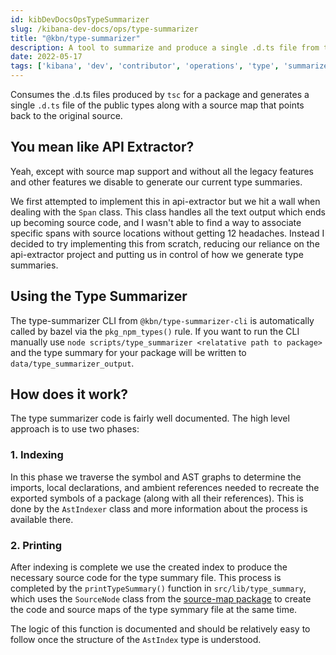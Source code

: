 ```yaml
---
id: kibDevDocsOpsTypeSummarizer
slug: /kibana-dev-docs/ops/type-summarizer
title: "@kbn/type-summarizer"
description: A tool to summarize and produce a single .d.ts file from tsc output supporting sourcemaps
date: 2022-05-17
tags: ['kibana', 'dev', 'contributor', 'operations', 'type', 'summarizer', 'typescript', 'bundler', 'sourcemap']
---
```


Consumes the .d.ts files produced by `tsc` for a package and generates a single `.d.ts` file of the public types along with a source map that points back to the original source.

## You mean like API Extractor?

Yeah, except with source map support and without all the legacy features and other features we disable to generate our current type summaries.

We first attempted to implement this in api-extractor but we hit a wall when dealing with the `Span` class. This class handles all the text output which ends up becoming source code, and I wasn't able to find a way to associate specific spans with source locations without getting 12 headaches. Instead I decided to try implementing this from scratch, reducing our reliance on the api-extractor project and putting us in control of how we generate type summaries.

## Using the Type Summarizer

The type-summarizer CLI from `@kbn/type-summarizer-cli` is automatically called by bazel via the `pkg_npm_types()` rule. If you want to run the CLI manually use `node scripts/type_summarizer <relatative path to package>` and the type summary for your package will be written to `data/type_summarizer_output`.

## How does it work?

The type summarizer code is fairly well documented. The high level approach is to use two phases:

### 1. Indexing
In this phase we traverse the symbol and AST graphs to determine the imports, local declarations, and ambient references needed to recreate the exported symbols of a package (along with all their references). This is done by the `AstIndexer` class and more information about the process is available there.

### 2. Printing
After indexing is complete we use the created index to produce the necessary source code for the type summary file. This process is completed by the `printTypeSummary()` function in `src/lib/type_summary`, which uses the `SourceNode` class from the [source-map package](https://github.com/mozilla/source-map) to create the code and source maps of the type symmary file at the same time.

The logic of this function is documented and should be relatively easy to follow once the structure of the `AstIndex` type is understood.